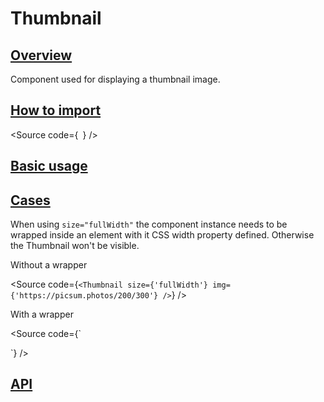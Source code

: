 

<Meta of={Stories} />

# Thumbnail

## [Overview](#overview)

Component used for displaying a thumbnail image.

## [How to import](#how-to-import)

<Source
  code={`
`}
/>

## [Basic usage](#basic-usage)

<Canvas of={Stories.Base} />

## [Cases](#cases)

When using `size="fullWidth"` the component instance needs to be wrapped
inside an element with it CSS width property defined. Otherwise the Thumbnail won't be visible.

Without a wrapper

<Source
  code={`
<Thumbnail size={'fullWidth'} img={'https://picsum.photos/200/300'} />
`}
/>

With a wrapper

<Source
  code={`
<div
  style={{
    width: '90px',
    height: '90px',
  }}
>
  <Thumbnail size={'fullWidth'} img={'https://picsum.photos/200/300'} />
</div>
`}
/>

## [API](#api)

<ArgTypes of={Stories} />
